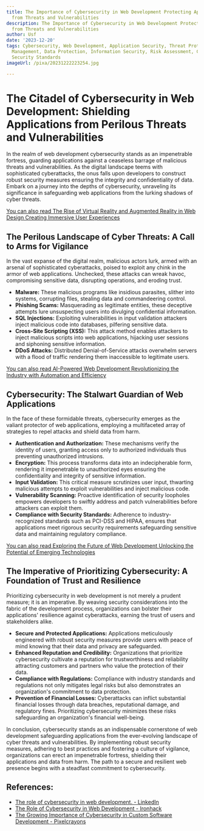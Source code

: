 ```yaml
---
title: The Importance of Cybersecurity in Web Development Protecting Applications
  from Threats and Vulnerabilities
description: The Importance of Cybersecurity in Web Development Protecting Applications
  from Threats and Vulnerabilities
author: Usf
date: '2023-12-20'
tags: Cybersecurity, Web Development, Application Security, Threat Protection, Vulnerability
  Management, Data Protection, Information Security, Risk Assessment, Compliance,
  Security Standards
imageUrl: /pixa/20231222223254.jpg

---
```

# The Citadel  of Cybersecurity in Web Development: Shielding Applications from Perilous Threats and Vulnerabilities

In the realm of web development cybersecurity stands as an impenetrable fortress, guarding  applications against a ceaseless barrage of malicious threats and  vulnerabilities. As the digital landscape teems with sophisticated cyberattacks, the onus falls upon developers to construct robust security measures ensuring the integrity and confidentiality of  data. Embark on a journey into the depths of cybersecurity, unraveling its significance in safeguarding web applications from  the lurking shadows  of cyber threats.

[You can  also read  The Rise of Virtual Reality  and Augmented Reality in Web Design Creating Immersive User Experiences](The%20Rise%20of%20Virtual%20Reality%20and%20Augmented%20Reality%20in%20Web%20Design%20Creating%20Immersive%20User%20Experiences)


## The Perilous Landscape of Cyber Threats: A Call to Arms for  Vigilance

In the  vast  expanse of the digital realm, malicious  actors lurk, armed with an arsenal of sophisticated cyberattacks,  poised to exploit  any  chink in the armor of web applications. Unchecked, these attacks can wreak havoc, compromising sensitive data, disrupting operations, and eroding trust.

* **Malware:** These malicious programs like insidious parasites,  slither into systems, corrupting files, stealing data and  commandeering control.
* **Phishing  Scams:** Masquerading as legitimate entities, these deceptive attempts lure unsuspecting users into divulging confidential  information.
* **SQL Injections:** Exploiting vulnerabilities in input validation attackers inject malicious code into databases, pilfering sensitive data.
* **Cross-Site Scripting (XSS):** This  attack method enables  attackers to inject malicious scripts into web applications, hijacking user sessions and siphoning sensitive information.
* **DDoS Attacks:** Distributed Denial-of-Service  attacks overwhelm servers with a flood of  traffic  rendering them inaccessible to legitimate users.

[You can also read AI-Powered Web Development Revolutionizing the  Industry with Automation  and Efficiency](AI-Powered%20Web%20Development%20Revolutionizing%20the%20Industry%20with%20Automation%20and%20Efficiency)


## Cybersecurity: The Stalwart Guardian of Web Applications

In the face of these formidable threats, cybersecurity emerges as the valiant protector of  web  applications, employing a multifaceted array  of strategies to repel attacks and shield data from harm.

* **Authentication  and  Authorization:** These mechanisms verify the identity of users,  granting  access only to authorized individuals thus preventing unauthorized intrusions.
* **Encryption:** This process transforms data into an indecipherable form, rendering it impenetrable to unauthorized eyes  ensuring the confidentiality and integrity  of sensitive information.
* **Input Validation:** This critical measure scrutinizes user input, thwarting malicious attempts to exploit vulnerabilities and inject malicious code.
* **Vulnerability Scanning:** Proactive identification of  security loopholes empowers developers to swiftly address and  patch vulnerabilities before attackers can exploit them.
* **Compliance with Security Standards:** Adherence to industry-recognized standards such as PCI-DSS and HIPAA, ensures that applications meet rigorous  security requirements safeguarding sensitive data and maintaining regulatory  compliance.

[You  can also read Exploring the Future of  Web Development  Unlocking the Potential  of Emerging  Technologies](Exploring%20the%20Future%20of%20Web%20Development%20Unlocking%20the%20Potential%20of%20Emerging%20Technologies)


## The Imperative of Prioritizing Cybersecurity: A  Foundation of Trust and Resilience

Prioritizing cybersecurity in  web development is not merely a prudent measure; it is an imperative. By weaving security considerations into the fabric of the development process, organizations can bolster their applications'  resilience against cyberattacks, earning the trust of users  and stakeholders alike.

* **Secure and Protected Applications:** Applications meticulously engineered with  robust security measures provide users with  peace of mind knowing that their data and privacy are safeguarded.
* **Enhanced  Reputation and Credibility:** Organizations that prioritize cybersecurity cultivate a reputation for trustworthiness and reliability attracting customers and partners who value the protection of their data.
*  **Compliance with Regulations:** Compliance with industry standards and regulations not only mitigates legal risks  but also demonstrates an organization's commitment to data protection.
*  **Prevention  of Financial Losses:** Cyberattacks can inflict substantial financial losses through  data breaches, reputational damage, and regulatory fines. Prioritizing cybersecurity minimizes these  risks safeguarding an organization's financial well-being.

In conclusion, cybersecurity stands as an indispensable cornerstone of web development safeguarding applications from the ever-evolving landscape of cyber threats and vulnerabilities. By implementing robust  security  measures, adhering to best practices and fostering a culture of vigilance, organizations can erect an impenetrable fortress, shielding their applications and data from harm. The path to a secure and resilient  web  presence begins  with a steadfast commitment to cybersecurity.

## References:
- [The role of cybersecurity in web development. - LinkedIn](https://www.linkedin.com/pulse/role-cybersecurity-web-development-tech-fit-technologies?trk=article-ssr-frontend-pulse_more-articles_related-content-card)
- [The Role of Cybersecurity in Web Development - Ironhack](https://www.ironhack.com/us/blog/the-role-of-cybersecurity-in-web-development)
- [The Growing Importance of Cybersecurity in Custom Software Development - Pixelcrayons](https://www.pixelcrayons.com/blog/software-development/cybersecurity-in-software-development/)
